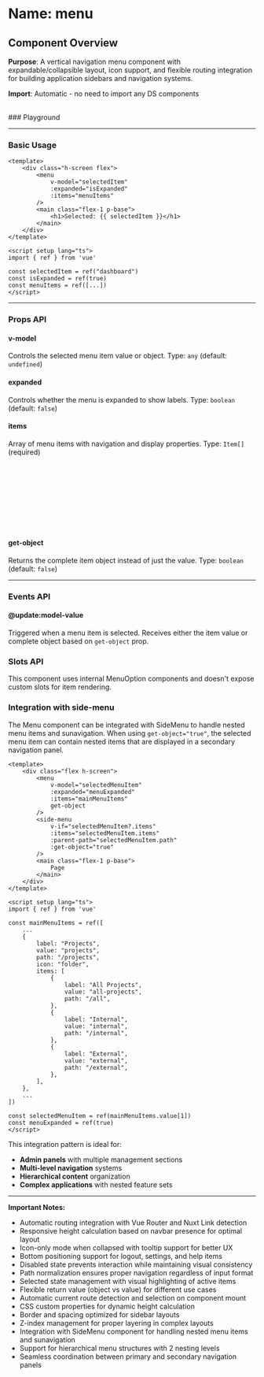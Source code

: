 
<Meta of={Menu} />

# Name: menu
## Component Overview

**Purpose**: A vertical navigation menu component with expandable/collapsible layout, icon support, and flexible routing integration for building application sidebars and navigation systems.

**Import**: Automatic - no need to import any DS components

<br />
### Playground

<Canvas of={Menu.Primary} />
<Controls />

---

### Basic Usage

```vue
<template>
    <div class="h-screen flex">
        <menu 
            v-model="selectedItem"
            :expanded="isExpanded"
            :items="menuItems"
        />
        <main class="flex-1 p-base">
            <h1>Selected: {{ selectedItem }}</h1>
        </main>
    </div>
</template>

<script setup lang="ts">
import { ref } from 'vue'

const selectedItem = ref("dashboard")
const isExpanded = ref(true)
const menuItems = ref([...])
</script>
```

<Canvas sourceState="none" of={Menu.Primary} />

---

### Props API

#### v-model
Controls the selected menu item value or object. Type: `any` (default: `undefined`)

#### expanded
Controls whether the menu is expanded to show labels. Type: `boolean` (default: `false`)

<Canvas sourceState="none" of={Menu.Expanded} />

#### items
Array of menu items with navigation and display properties. Type: `Item[]` (required)

```typescript
type Item = {
  label: string;       // Display text for the menu item
  value: string;       // Unique identifier for the item
  icon?: string;       // Icon name to display
  path?: string;       // Navigation path/route
  disabled?: boolean;  // Whether the item is disabled
  bottom?: boolean;    // Whether to position at bottom of menu
  items?: Item[];      // Nested menu items (for sub-menus)
}
```

#### get-object
Returns the complete item object instead of just the value. Type: `boolean` (default: `false`)

---

### Events API

#### @update:model-value
Triggered when a menu item is selected. Receives either the item value or complete object based on `get-object` prop.

### Slots API

This component uses internal MenuOption components and doesn't expose custom slots for item rendering.

### Integration with side-menu

The Menu component can be integrated with SideMenu to handle nested menu items and sunavigation. When using `get-object="true"`, the selected menu item can contain nested items that are displayed in a secondary navigation panel.

```vue
<template>
    <div class="flex h-screen">
        <menu 
            v-model="selectedMenuItem"
            :expanded="menuExpanded"
            :items="mainMenuItems"
            get-object
        />
        <side-menu
            v-if="selectedMenuItem?.items"
            :items="selectedMenuItem.items"
            :parent-path="selectedMenuItem.path"
            :get-object="true"
        />
        <main class="flex-1 p-base">
            Page
        </main>
    </div>
</template>

<script setup lang="ts">
import { ref } from 'vue'

const mainMenuItems = ref([
    ...
    {
        label: "Projects",
        value: "projects",
        path: "/projects",
        icon: "folder",
        items: [
            {
                label: "All Projects",
                value: "all-projects",
                path: "/all",
            },
            {
                label: "Internal",
                value: "internal",
                path: "/internal",
            },
            {
                label: "External",
                value: "external",
                path: "/external",
            },
        ],
    },
    ...
])

const selectedMenuItem = ref(mainMenuItems.value[1])
const menuExpanded = ref(true)
</script>
```

This integration pattern is ideal for:
- **Admin panels** with multiple management sections
- **Multi-level navigation** systems
- **Hierarchical content** organization
- **Complex applications** with nested feature sets

<Canvas sourceState="none" of={Menu.WithSideMenu} />

---

**Important Notes:**
- Automatic routing integration with Vue Router and Nuxt Link detection
- Responsive height calculation based on navbar presence for optimal layout
- Icon-only mode when collapsed with tooltip support for better UX
- Bottom positioning support for logout, settings, and help items
- Disabled state prevents interaction while maintaining visual consistency
- Path normalization ensures proper navigation regardless of input format
- Selected state management with visual highlighting of active items
- Flexible return value (object vs value) for different use cases
- Automatic current route detection and selection on component mount
- CSS custom properties for dynamic height calculation
- Border and spacing optimized for sidebar layouts
- Z-index management for proper layering in complex layouts
- Integration with SideMenu component for handling nested menu items and sunavigation
- Support for hierarchical menu structures with 2 nesting levels
- Seamless coordination between primary and secondary navigation panels